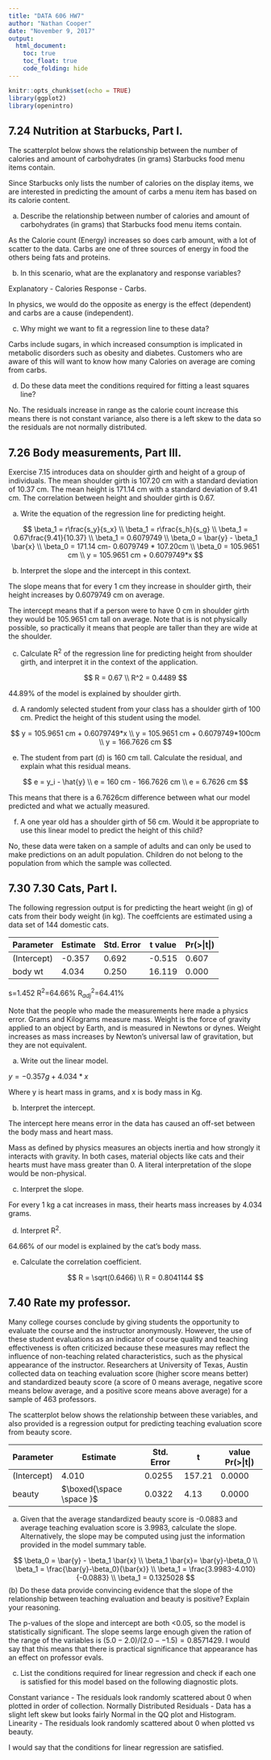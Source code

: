 ---
title: "DATA 606 HW7"
author: "Nathan Cooper"
date: "November 9, 2017"
output: 
  html_document:
    toc: true
    toc_float: true
    code_folding: hide
---

```{r setup, include=FALSE}
knitr::opts_chunk$set(echo = TRUE)
library(ggplot2)
library(openintro)
```

## 7.24 Nutrition at Starbucks, Part I.

The scatterplot below shows the relationship between
the number of calories and amount of carbohydrates (in grams) Starbucks food menu items contain.

Since Starbucks only lists the number of calories on the display items, we are interested in
predicting the amount of carbs a menu item has based on its calorie content.

(a) Describe the relationship between number of calories and amount of carbohydrates (in grams)
that Starbucks food menu items contain.

As the Calorie count (Energy) increases so does carb amount, with a lot of scatter to the data. Carbs are one of three sources of energy in food the others being fats and proteins.

(b) In this scenario, what are the explanatory and response variables?

Explanatory - Calories
Response - Carbs.

In physics, we would do the opposite as energy is the effect (dependent) and carbs are a cause (independent).

(c) Why might we want to fit a regression line to these data?

Carbs include sugars, in which increased consumption is implicated in metabolic disorders such as obesity and diabetes. Customers who are aware of this will want to know how many Calories on average are coming from carbs.

(d) Do these data meet the conditions required for fitting a least squares line?

No. The residuals increase in range as the calorie count increase this means there is not constant variance, also there is a left skew to the data so the residuals are not normally distributed.

## 7.26 Body measurements, Part III.

Exercise 7.15 introduces data on shoulder girth and
height of a group of individuals. The mean shoulder girth is 107.20 cm with a standard deviation
of 10.37 cm. The mean height is 171.14 cm with a standard deviation of 9.41 cm. The correlation
between height and shoulder girth is 0.67.

(a) Write the equation of the regression line for predicting height.

$$
\beta_1 = r\frac{s_y}{s_x} \\
\beta_1 = r\frac{s_h}{s_g} \\
\beta_1 = 0.67\frac{9.41}{10.37} \\
\beta_1 = 0.6079749 \\
\beta_0 = \bar{y} - \beta_1 \bar{x} \\
\beta_0 = 171.14 cm- 0.6079749 * 107.20cm \\
\beta_0 = 105.9651 cm \\
y = 105.9651 cm + 0.6079749*x
$$

(b) Interpret the slope and the intercept in this context.

The slope means that for every 1 cm they increase in shoulder girth, their height increases by 0.6079749 cm on average.

The intercept means that if a person were to have 0 cm in shoulder girth they would be 105.9651 cm tall on average. Note that is is not physically possible, so practically it means that people are taller than they are wide at the shoulder.

(c) Calculate R$^2$
of the regression line for predicting height from shoulder girth, and interpret it
in the context of the application.

$$
R = 0.67 \\
R^2 = 0.4489
$$

44.89% of the model is explained by shoulder girth.

(d) A randomly selected student from your class has a shoulder girth of 100 cm. Predict the height
of this student using the model.

$$
y = 105.9651 cm + 0.6079749*x \\
y = 105.9651 cm + 0.6079749*100cm \\
y = 166.7626 cm
$$

(e) The student from part (d) is 160 cm tall. Calculate the residual, and explain what this residual
means.

$$
e = y_i - \hat{y} \\
e = 160 cm - 166.7626 cm \\
e = 6.7626 cm
$$

This means that there is a 6.7626cm difference between what our model predicted and what we actually measured.

(f) A one year old has a shoulder girth of 56 cm. Would it be appropriate to use this linear model
to predict the height of this child?

No, these data were taken on a sample of adults and can only be used to make predictions on an adult population. Children do not belong to the population from which the sample was collected.

## 7.30 7.30 Cats, Part I.

The following regression output is for predicting the heart weight (in g) of cats
from their body weight (in kg). The coeffcients are estimated using a data set of 144 domestic cats.

Parameter|Estimate |Std. Error| t value | Pr(>\|t\|)|
---|---|---|---|---|
(Intercept) |-0.357| 0.692| -0.515 |0.607|
body wt |4.034| 0.250| 16.119| 0.000|
s=1.452  R$^2$=64.66%  R$^2_{adj}$=64.41%

Note that the people who made the measurements here made a physics error. Grams and Kilograms measure mass. Weight is the force of gravity applied to an object by Earth, and is measured in Newtons or dynes. Weight increases as mass increases by Newton's universal law of gravitation, but they are not equivalent.


(a) Write out the linear model.

$y = -0.357g+4.034*x$

Where y is heart mass in grams, and x is body mass in Kg.

(b) Interpret the intercept.

The intercept here means error in the data has caused an off-set between the body mass and heart mass.

Mass as defined by physics measures an objects inertia and how strongly it interacts with gravity. In both cases, material objects like cats and their hearts must have mass greater than 0. A literal interpretation of the slope would be non-physical.

(c) Interpret the slope.

For every 1 kg a cat increases in mass, their hearts mass increases by 4.034 grams.

(d) Interpret R$^2$.

64.66% of our model is explained by the cat's body mass.

(e) Calculate the correlation coefficient.

$$
R = \sqrt(0.6466) \\
R = 0.8041144
$$

## 7.40 Rate my professor.
Many college courses conclude by giving students the opportunity
to evaluate the course and the instructor anonymously. However, the use of these student evaluations as an indicator of course quality and teaching effectiveness is often criticized because these
measures may reflect the influence of non-teaching related characteristics, such as the physical appearance of the instructor. Researchers at University of Texas, Austin collected data on teaching
evaluation score (higher score means better) and standardized beauty score (a score of 0 means
average, negative score means below average, and a positive score means above average) for a
sample of 463 professors.

The scatterplot below shows the relationship between these variables,
and also provided is a regression output for predicting teaching evaluation score from beauty score.

Parameter|Estimate| Std. Error| t |value Pr(>\|t\|)|
---|---|---|---|---|
(Intercept)| 4.010 |0.0255| 157.21| 0.0000|
beauty| $\boxed{\space \space }$ |  0.0322 |4.13 |0.0000|

(a) Given that the average standardized beauty score is -0.0883 and average teaching evaluation
score is 3.9983, calculate the slope. Alternatively, the slope may be computed using just the
information provided in the model summary table.

$$
\beta_0 = \bar{y} - \beta_1 \bar{x} \\
\beta_1 \bar{x}=  \bar{y}-\beta_0   \\
\beta_1 = \frac{\bar{y}-\beta_0}{\bar{x}} \\
\beta_1 = \frac{3.9983-4.010}{-0.0883} \\
\beta_1 = 0.1325028
$$
(b) Do these data provide convincing evidence that the slope of the relationship between teaching
evaluation and beauty is positive? Explain your reasoning.

The p-values of the slope and intercept are both <0.05, so the model is statistically significant. The slope seems large enough given the ration of the range of the variables is $(5.0-2.0)/(2.0--1.5)= 0.8571429$. I would say that this means that there is practical significance that appearance has an effect on professor evals.

(c) List the conditions required for linear regression and check if each one is satisfied for this model
based on the following diagnostic plots.

Constant variance - The residuals look randomly scattered about 0 when plotted in order of collection.
Normally Distributed Residuals - Data has a slight left skew but looks fairly Normal in the QQ plot and Histogram. 
Linearity - The residuals look randomly scattered about 0 when plotted vs beauty.

I would say that the conditions for linear regression are satisfied.
